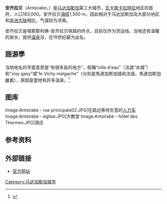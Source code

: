 {{Infobox settlement
| name                    = 安齐拉贝
| official_name           = Antsirabé
| native_name             =
| native_name_lang        = 
| other_name              = 
| settlement_type         = 
| image_map               = MG-Antsirabe.png
| mapsize                 = 
| map_alt                 = 
| map_caption             = 在马达加斯加的位置
| image_map1              = 
| mapsize1                = 
| map_alt1                = 
| map_caption1            = 
| image_dot_map           = 
| dot_mapsize             = 
| dot_map_base_alt        = 
| dot_map_alt             = 
| dot_map_caption         = 
| dot_x = |dot_y = 
| pushpin_map             = <!-- name of a location map as per Template:Location_map -->
| pushpin_label_position  = <!-- position of the pushpin label: left, right, top, bottom, none -->
| pushpin_label           = <!-- only necessary if "name" or "official_name" are too long -->
| pushpin_map_alt         = 
| pushpin_mapsize         = 
| pushpin_map_caption     =  
| pushpin_map1            = 
| pushpin_label_position1 = 
| pushpin_label1          = <!-- only necessary if "name" or "official_name" are too long -->
| pushpin_map_alt1        = 
| pushpin_mapsize1        = 
| pushpin_map_caption1    = 
| latd  =  |latm  =  |lats  =  |latNS  = 
| longd =  |longm =  |longs =  |longEW = 
| coor_pinpoint           = <!-- to specify exact location of coordinates (was coor_type) -->
| coordinates_region      = <!-- ISO 3166-1 alpha-2 or ISO 3166-2 code for country/region containing the coordinates -->
| coordinates_type        = <!-- parameter list passed to Coord template, overrides coordinates_region -->
| coordinates_display     = inline,title
| coordinates_footnotes   = <!-- for references: use <ref> tags -->
<!-- location ------------------>
| subdivision_type        =国家
| subdivision_name        = 马达加斯加
| subdivision_type1       = 
| subdivision_name1       = 
| subdivision_type2       = 
| subdivision_name2       =
| elevation_footnotes     = <!-- for references: use <ref> tags -->
| elevation_m             =1500 
| elevation_ft            = 
| elevation_max_footnotes = <!-- for references: use <ref> tags -->
| elevation_max_m         = 
| elevation_max_ft        = 
| elevation_min_footnotes = <!-- for references: use <ref> tags -->
| elevation_min_m         = 
| elevation_min_ft        = 
| website                 = 
| footnotes               = 
}}

'''安齐拉贝'''（Antsirabe，{{IPA-mg|anˌtsiraˈbe|}}）是[[马达加斯加|马达加斯加]]第三大城市，[[瓦卡南卡拉特拉|瓦卡南卡拉特拉]]地区的首府，人口183,000。安齐拉贝[[海拔|海拔]]1,500 m，因此相对于马达加斯加岛大部分地区和[[非洲大陆|非洲大陆]]相比，气温较为凉爽。

安齐拉贝是塔那那利佛-安齐拉贝铁路的终点，目前仅作为货运线。当地还有温暖的泉水，提供[[温泉|温泉]]浴，在19世纪最为出名。
==語源學==

当地地名的字面意思是“有很多盐的地方”，昵稱“ville d'eau”（法語“水城”）和“visy gasy”或“le Vichy malgache”（分別是馬達加斯加語和法語，馬達加斯加[[維希|維希]]），原因是當地有許多溫泉。<ref name="voyage">{{cite web|url=http://fr.travel2mada.com/villes/antsirabe.xhtml|title=Votre voyage à Antsirabe à Madagascar|publisher=''MTTC'' {{fr icon}}|date=|accessdate=14 July 2012|archive-url=https://web.archive.org/web/20121111035607/http://fr.travel2mada.com/villes/antsirabe.xhtml|archive-date=2012-11-11|dead-url=yes}}</ref>

== 图库 ==
<gallery>
Image:Antsirabe - rue principale02.JPG|在路边等待生意的[[人力车|人力车]]
Image:Antsirabe - église.JPG|大教堂
Image:Antsirabe - hôtel des Thermes.JPG|酒店
</gallery>

== 参考资料 ==
{{reflist}}

== 外部链接 ==
*[http://www.cuabe.mg/ 官方网站]{{Wayback|url=http://www.cuabe.mg/ |date=20081226173834 }} 

{{coord|19|52|S|47|02|E|type:city|display=title}}

[[Category:马达加斯加城市|Category:马达加斯加城市]]